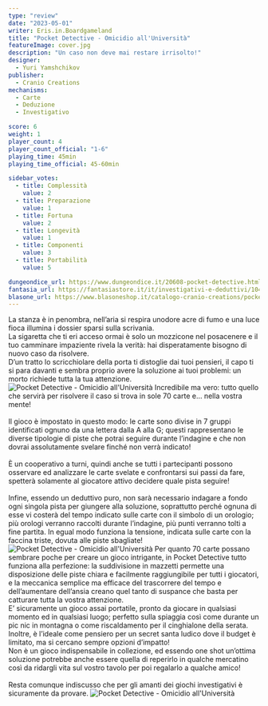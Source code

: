 ```yaml
---
type: "review"
date: "2023-05-01"
writer: Eris.in.Boardgameland
title: "Pocket Detective - Omicidio all'Università"
featureImage: cover.jpg
description: "Un caso non deve mai restare irrisolto!"
designer:
  - Yuri Yamshchikov
publisher:
  - Cranio Creations
mechanisms:
  - Carte
  - Deduzione
  - Investigativo

score: 6
weight: 1
player_count: 4
player_count_official: "1-6"
playing_time: 45min
playing_time_official: 45-60min

sidebar_votes:
  - title: Complessità
    value: 2
  - title: Preparazione
    value: 1
  - title: Fortuna
    value: 2
  - title: Longevità
    value: 1
  - title: Componenti
    value: 3
  - title: Portabilità
    value: 5

dungeondice_url: https://www.dungeondice.it/20608-pocket-detective.html?dda=9A5FB278F
fantasia_url: https://fantasiastore.it/it/investigativi-e-deduttivi/10423-pocket-detective-omicidio-alluniversita.html?aff=47
blasone_url: https://www.blasoneshop.it/catalogo-cranio-creations/pocket-detective-omicidio-all-universita-99-2079
---
```


<Setting>
  La stanza è in penombra, nell’aria si respira unodore acre di fumo e una luce
  fioca illumina i dossier sparsi sulla scrivania.
  <br />
  La sigaretta che ti eri acceso ormai è solo un mozzicone nel posacenere e il
  tuo camminare impaziente rivela la verità: hai disperatamente bisogno di nuovo
  caso da risolvere.
  <br />
  D’un tratto lo scricchiolare della porta ti distoglie dai tuoi pensieri, il
  capo ti si para davanti e sembra proprio avere la soluzione ai tuoi problemi:
  un morto richiede tutta la tua attenzione.
</Setting>

<img src="./game1.jpg" alt="Pocket Detective - Omicidio all'Università" />

<Rules>
  Incredibile ma vero: tutto quello che servirà per risolvere il caso si trova
  in sole 70 carte e… nella vostra mente!
  <br />
  <br />
  Il gioco è impostato in questo modo: le carte sono divise in 7 gruppi identificati
  ognuno da una lettera dalla A alla G; questi rappresentano le diverse tipologie
  di piste che potrai seguire durante l’indagine e che non dovrai assolutamente svelare
  finché non verrà indicato!
  <br />
  <br />
  È un cooperativo a turni, quindi anche se tutti i partecipanti possono
  osservare ed analizzare le carte svelate e confrontarsi sui passi da fare,
  spetterà solamente al giocatore attivo decidere quale pista seguire!
  <br />
  <br />
  Infine, essendo un deduttivo puro, non sarà necessario indagare a fondo ogni singola
  pista per giungere alla soluzione, soprattutto perché ognuna di esse vi costerà
  del tempo indicato sulle carte con il simbolo di un orologio; più orologi verranno
  raccolti durante l’indagine, più punti verranno tolti a fine partita. In egual
  modo funziona la tensione, indicata sulle carte con la faccina triste, dovuta alle
  piste sbagliate!
</Rules>

<img src="./game2.jpg" alt="Pocket Detective - Omicidio all'Università" />

<Feedback>
  Per quanto 70 carte possano sembrare poche per creare un gioco intrigante, in
  Pocket Detective tutto funziona alla perfezione: la suddivisione in mazzetti
  permette una disposizione delle piste chiara e facilmente raggiungibile per
  tutti i giocatori, e la meccanica semplice ma efficace del trascorrere del
  tempo e dell’aumentare dell’ansia creano quel tanto di suspance che basta per
  catturare tutta la vostra attenzione.
  <br />
  E’ sicuramente un gioco assai portatile, pronto da giocare in qualsiasi
  momento ed in qualsiasi luogo; perfetto sulla spiaggia così come durante un
  pic nic in montagna o come riscaldamento per il cinghialone della serata.
  Inoltre, è l’ideale come pensiero per un secret santa ludico dove il budget è
  limitato, ma si cercano sempre opzioni d’impatto!
  <br />
  Non è un gioco indispensabile in collezione, ed essendo one shot un’ottima
  soluzione potrebbe anche essere quella di reperirlo in qualche mercatino così
  da ridargli vita sul vostro tavolo per poi regalarlo a qualche amico!
  <br />
  <br />
  Resta comunque indiscusso che per gli amanti dei giochi investigativi è sicuramente
  da provare.
</Feedback>

<img src="./game3.jpg" alt="Pocket Detective - Omicidio all'Università" />
